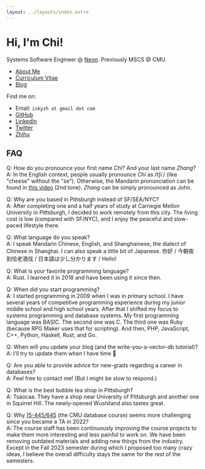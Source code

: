 ```yaml
---
layout: ../layouts/index.astro
---
```



# Hi, I'm Chi!

Systems Software Engineer @ [Neon](https://neon.tech). Previously MSCS @ CMU.

* [About Me](/about/)
* <a href={CV_URL}>Curriculum Vitae</a>
* [Blog](/blog/)

Find me on:

* Email: `iskyzh at gmail dot com`
* [GitHub](https://github.com/skyzh)
* [LinkedIn](https://www.linkedin.com/in/alex-chi-skyzh/)
* [Twitter](https://twitter.com/iskyzh)
* [Zhihu](https://www.zhihu.com/people/skyzh)


## FAQ

Q: How do you pronounce your first name *Chi*? And your last name *Zhang*? \
A: In the English context, people usually pronounce *Chi* as /tʃiː/ (like "cheese" without the "se"). Otherwise, the Mandarin pronunciation can be found in [this video](https://www.youtube.com/watch?v=xTU2n22G6kc) (2nd tone). *Zhang* can be simply pronounced as John.

Q: Why are you based in Pittsburgh instead of SF/SEA/NYC? \
A: After completing one and a half years of study at Carnegie Mellon University in Pittsburgh, I decided to work remotely from this city. The living cost is low (compared with SF/NYC), and I enjoy the peaceful and slow-paced lifestyle there.

Q: What language do you speak? \
A: I speak Mandarin Chinese, English, and Shanghainese, the dialect of Chinese in Shanghai. I can also speak a little bit of Japanese. 你好 / 今朝夜到恰老酒伐 / 日本語は少し分かります / Hello!

Q: What is your favorite programming language? \
A: Rust. I learned it in 2018 and have been using it since then.

Q: When did you start programming? \
A: I started programming in 2009 when I was in primary school. I have several years of competitive programming experience during my junior middle school and high school years. After that I shifted my focus to systems programming and database systems. My first programming language was BASIC. The second one was C. The third one was Ruby (because RPG Maker uses that for scripting). And then, PHP, JavaScript, C++, Python, Haskell, Rust, and Go.

Q: When will you update your blog (and the write-you-a-vector-db tutorial)? \
A: I'll try to update them when I have time 🫠

Q: Are you able to provide advice for new-grads regarding a career in databases? \
A: Feel free to contact me! (But I might be slow to respond.)

Q: What is the best bubble tea shop in Pittsburgh? \
A: Tsaocaa. They have a shop near University of Pittsburgh and another one in Squirrel Hill. The newly-opened Wushiland also tastes great.

Q: Why [15-445/645](https://15445.courses.cs.cmu.edu/) (the CMU database course) seems more challenging since you became a TA in 2022? \
A: The course staff has been continuously improving the course projects to make them more interesting and less painful to work on. We have been removing outdated materials and adding new things from the industry. Except in the Fall 2023 semester during which I proposed too many crazy ideas, I believe the overall difficulty stays the same for the rest of the semesters.
